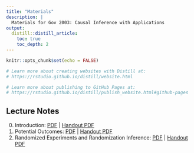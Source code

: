 ```yaml
---
title: "Materials"
description: |
  Materials for Gov 2003: Causal Inference with Applications
output:
  distill::distill_article:
    toc: true
    toc_depth: 2
---
```


```r
knitr::opts_chunk$set(echo = FALSE)

# Learn more about creating websites with Distill at:
# https://rstudio.github.io/distill/website.html

# Learn more about publishing to GitHub Pages at:
# https://rstudio.github.io/distill/publish_website.html#github-pages

```

## Lecture Notes

0. Introduction: [PDF](files/00_intro.pdf) |  [Handout PDF](files/00_intro_handout.pdf)
1. Potential Outcomes: [PDF](files/01_potential_outcomes.pdf) |  [Handout PDF](files/01_potential_outcomes_handout.pdf)
1. Randomized Experiments and Randomization Inference: [PDF](files/02_experiments.pdf) |  [Handout PDF](files/02_experiments_handout.pdf)
